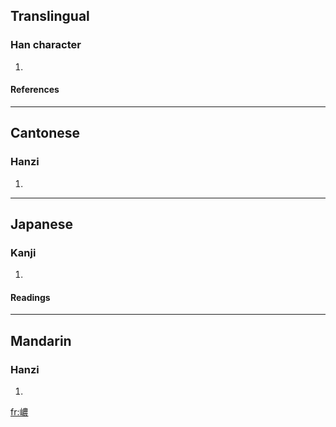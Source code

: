 ==Translingual==
===Han character===
{{Han char|rn=46|rad=山|as=13|sn=16|four=2573<sub>2</sub>|canj=山廿田女 (UTWV)}}
# {{defn|Han|sort=山13}}
====References====
{{Han ref|kx=0320.180|dkj=08505|hdz=10800.140|uh=5DA9|ud=23977|bh=E960|bd=59744}}
----
==Cantonese==
===Hanzi===
{{yue-hanzi|jyut=|y=naau4}}
# {{defn|Cantonese}}
----
==Japanese==
===Kanji===
{{ja-kanji|grade=|rs=山13}}
# {{defn|Japanese}} 
====Readings====
{{ja-readings|on=[[だう]] (dau)|kun=}}
----
==Mandarin==
===Hanzi===
{{cmn-hanzi|pin=[[náo]] (nao2)|wg=nao<sup>2</sup>}}
# {{defn|Mandarin}}

[[fr:嶩]]